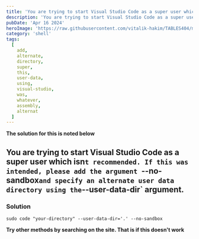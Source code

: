 ```yaml
---
title: 'You are trying to start Visual Studio Code as a super user which isn`t recommended. If this was intended, please add the argument `--no-sandbox` and specify an alternate user data directory using the `--user-data-dir` argument.'
description: 'You are trying to start Visual Studio Code as a super user which isn`t recommended. If this was intended, please add the argument `--no-sandbox` and specify an alternate user data directory using the `--user-data-dir` argument.'
pubDate: 'Apr 16 2024'
heroImage: 'https://raw.githubusercontent.com/vitalik-hakim/TABLES404/main/error_b/SHELL.jpg'
category: 'shell'
tags:
  [
    add,
    alternate,
    directory,
    super,
    this,
    user-data,
    using,
    visual-studio,
    was,
    whatever,
    assembly,
    alternat
  ]
---
```


**The solution for this is noted below**

## You are trying to start Visual Studio Code as a super user which isn`t recommended. If this was intended, please add the argument `--no-sandbox`and specify an alternate user data directory using the`--user-data-dir` argument.

### Solution

```shell
sudo code "your-directory" --user-data-dir='.' --no-sandbox
```

**Try other methods by searching on the site. That is if this doesn't work**
